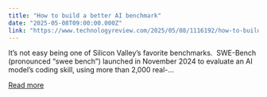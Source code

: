 ```yaml
---
title: "How to build a better AI benchmark"
date: "2025-05-08T09:00:00.000Z"
link: "https://www.technologyreview.com/2025/05/08/1116192/how-to-build-a-better-ai-benchmark/"
---
```


It’s not easy being one of Silicon Valley’s favorite benchmarks.&#160; SWE-Bench (pronounced “swee bench”) launched in November 2024 to evaluate an AI model’s coding skill, using more than 2,000 real-...

[Read more](https://www.technologyreview.com/2025/05/08/1116192/how-to-build-a-better-ai-benchmark/)
